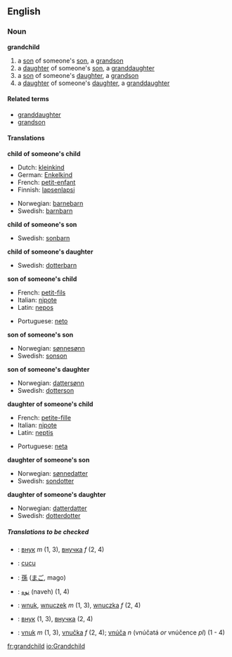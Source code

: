 ==English==

===Noun===
'''grandchild'''
#a [[son]] of someone's [[son]], a [[grandson]]
#a [[daughter]] of someone's [[son]], a [[granddaughter]]
#a [[son]] of someone's [[daughter]], a [[grandson]]
#a [[daughter]] of someone's [[daughter]], a [[granddaughter]]

====Related terms====
*[[granddaughter]]
*[[grandson]]

====Translations====
'''child of someone's child'''
{{top}}
*Dutch: [[kleinkind]] {{m}}
*German: [[Enkelkind]] {{n}}
*French: [[petit-enfant]] {{m}}
*Finnish: [[lapsenlapsi]]
{{mid}}
*Norwegian: [[barnebarn]]
*Swedish: [[barnbarn]] {{n}}
{{bottom}}

'''child of someone's son'''
{{top}}
{{mid}}
*Swedish: [[sonbarn]] {{n}}
{{bottom}}

'''child of someone's daughter'''
{{top}}
{{mid}}
*Swedish: [[dotterbarn]] {{n}}
{{bottom}}

'''son of someone's child'''
{{top}}
*French: [[petit-fils]] {{m}}
*Italian: [[nipote]] {{m}}
*Latin: [[nepos]] {{m}}
{{mid}}
*Portuguese: [[neto]] {{m}}
{{bottom}}

'''son of someone's son'''
{{top}}
{{mid}}
*Norwegian: [[sønnesønn]]
*Swedish: [[sonson]] {{c}}
{{bottom}}

'''son of someone's daughter'''
{{top}}
{{mid}}
*Norwegian: [[dattersønn]]
*Swedish: [[dotterson]] {{c}}
{{bottom}}

'''daughter of someone's child'''
{{top}}
*French: [[petite-fille]] {{f}}
*Italian: [[nipote]] {{f}}
*Latin: [[neptis]] {{f}}
{{mid}}
*Portuguese: [[neta]] {{f}}
{{bottom}}

'''daughter of someone's son'''
{{top}}
{{mid}}
*Norwegian: [[sønnedatter]]
*Swedish: [[sondotter]] {{c}}
{{bottom}}

'''daughter of someone's daughter'''
{{top}}
{{mid}}
*Norwegian: [[datterdatter]]
*Swedish: [[dotterdotter]] {{c}}
{{bottom}}

=====Translations to be checked=====
<!--Remove this section once all of the translations below have been moved into the tables above.-->
{{checktrans}}
*{{ttbc|Bulgarian}}: [[внук]] ''m'' (1, 3), [[внучка]] ''f'' (2, 4)
*{{ttbc|Indonesian}}: [[cucu]]
*{{ttbc|Japanese}}: [[孫]] ([[まご]], mago)
*{{ttbc|Persian}}: [[نوه]] (naveh) (1, 4)
*{{ttbc|Polish}}: [[wnuk]], [[wnuczek]] ''m'' (1, 3), [[wnuczka]] ''f'' (2, 4)
*{{ttbc|Russian}}: [[внук]] (1, 3), [[внучка]] (2, 4)
*{{ttbc|Slovak}}: [[vnuk]] ''m'' (1, 3), [[vnučka]] ''f'' (2, 4); [[vnúča]] ''n'' (vnúčatá ''or'' vnúčence ''pl'') (1 - 4)
[[fr:grandchild]]
[[io:Grandchild]]